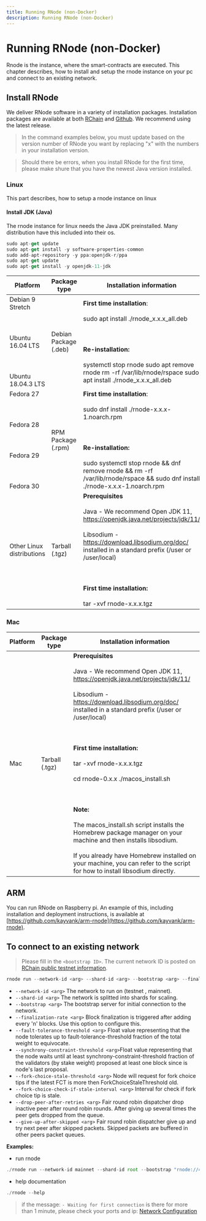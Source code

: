```yaml
---
title: Running RNode (non-Docker)
description: Running RNode (non-Docker)
---
```


# Running RNode (non-Docker)

Rnode is the instance, where the smart-contracts are executed. This chapter describes, how to install and setup the rnode instance on your pc and connect to an existing network.

## Install RNode

We deliver RNode software in a variety of installation packages. Installation packages are available at both [RChain](https://developer.rchain.coop) and [Github](https://github.com/rchain/rchain/releases). We recommend using the latest release.

> In the command examples below, you must update based on the version number of RNode you want by replacing "x" with the numbers in your installation version.

> Should there be errors, when you install RNode for the first time, please make shure that you have the newest Java version installed.

### Linux

This part describes, how to setup a rnode instance on linux

#### Install JDK (Java)

The rnode instance for linux needs the Java JDK preinstalled. Many distribution have this included into their os.

```ts
sudo apt-get update
sudo apt-get install -y software-properties-common
sudo add-apt-repository -y ppa:openjdk-r/ppa
sudo apt-get update
sudo apt-get install -y openjdk-11-jdk
```

| Platform                                                                                          | Package type          | Installation information                                                                                                                                                                                                                                                                                |
| ------------------------------------------------------------------------------------------------- | --------------------- | ------------------------------------------------------------------------------------------------------------------------------------------------------------------------------------------------------------------------------------------------------------------------------------------------------- |
| Debian 9 Stretch <br></br> <br></br> Ubuntu 16.04 LTS <br></br> <br></br>Ubuntu 18.04.3 LTS       | Debian Package (.deb) | **First time installation**: <br></br> sudo apt install ./rnode_x.x.x_all.deb <br></br><br></br>**Re-installation:**<br></br> systemctl stop rnode sudo apt remove rnode rm -rf /var/lib/rnode/rspace sudo apt install ./rnode_x.x.x_all.deb                                                            |
| Fedora 27 <br></br> <br></br> Fedora 28 <br></br> <br></br>Fedora 29 <br></br> <br></br>Fedora 30 | RPM Package (.rpm)    | **First time installation**: <br></br> sudo dnf install ./rnode-x.x.x-1.noarch.rpm <br></br><br></br>**Re-installation:**<br></br> sudo systemctl stop rnode && dnf remove rnode && rm -rf /var/lib/rnode/rspace && sudo dnf install ./rnode-x.x.x-1.noarch.rpm                                         |
| Other Linux distributions                                                                         | Tarball (.tgz)        | **Prerequisites** <br></br> Java - We recommend Open JDK 11, https://openjdk.java.net/projects/jdk/11/ <br></br>Libsodium - https://download.libsodium.org/doc/ installed in a standard prefix (/user or /user/local) <br></br><br></br> **First time installation:** <br></br>tar -xvf rnode-x.x.x.tgz |

### Mac

| Platform | Package type   | Installation information                                                                                                                                                                                                                                                                                                                                                                                                                                                                                                                                                                                                                     |
| -------- | -------------- | -------------------------------------------------------------------------------------------------------------------------------------------------------------------------------------------------------------------------------------------------------------------------------------------------------------------------------------------------------------------------------------------------------------------------------------------------------------------------------------------------------------------------------------------------------------------------------------------------------------------------------------------- |
| Mac      | Tarball (.tgz) | **Prerequisites** <br></br>Java - We recommend Open JDK 11, https://openjdk.java.net/projects/jdk/11/ <br></br> Libsodium - https://download.libsodium.org/doc/ installed in a standard prefix (/user or /user/local) <br></br><br></br> **First time installation:** <br></br>tar -xvf rnode-x.x.x.tgz <br></br> cd rnode-0.x.x ./macos_install.sh <br></br><br></br> **Note:**<br></br> The macos_install.sh script installs the Homebrew package manager on your machine and then installs libsodium. <br></br>If you already have Homebrew installed on your machine, you can refer to the script for how to install libsodium directly. |

## ARM

You can run RNode on Raspberry pi. An example of this, including installation and deployment instructions, is available at [https://github.com/kayvank/arm-rnode](https://github.com/kayvank/arm-rnode).

## To connect to an existing network

> Please fill in the `<bootstrap ID>`. The current network ID is posted on [RChain public testnet information](https://rchain.atlassian.net/wiki/spaces/CORE/pages/678756429/RChain+public+testnet+information).

```ts
rnode run --network-id <arg> --shard-id <arg> --bootstrap <arg> --finalization-rate <arg> --fault-tolerance-threshold <arg> --synchrony-constraint-threshold <arg> --fork-choice-stale-threshold <arg> --fork-choice-check-if-stale-interval <arg> --drop-peer-after-retries <arg> --give-up-after-skipped <arg>
```

- `--network-id <arg>` The network to run on (testnet , mainnet).
- `--shard-id <arg>` The network is splitted into shards for scaling.
- `--bootstrap <arg>` The bootstrap server for initial connection to the network.
- `--finalization-rate <arg>` Block finalization is triggered after adding every 'n' blocks. Use this option to configure this.
- `--fault-tolerance-threshold <arg>` Float value representing that the node tolerates up to fault-tolerance-threshold fraction of the total weight to equivocate.
- `--synchrony-constraint-threshold <arg>`Float value representing that the node waits until at least synchrony-constraint-threshold fraction of the validators (by stake weight) proposed at least one block since is node's last proposal.
- `--fork-choice-stale-threshold <arg>` Node will request for fork choice tips if the latest FCT is more then ForkChoiceStaleThreshold old.
- `--fork-choice-check-if-stale-interval <arg>` Interval for check if fork choice tip is stale.
- `--drop-peer-after-retries <arg>` Fair round robin dispatcher drop inactive peer after round robin rounds. After giving up several times the peer gets dropped from the queue.
- `--give-up-after-skipped <arg>` Fair round robin dispatcher give up and try next peer after skipped packets. Skipped packets are buffered in other peers packet queues.

**Examples:**

- run rnode

```ts
./rnode run --network-id mainnet --shard-id root --bootstrap "rnode://487e2c0c519b450b61253dea0a23b4d184a50089@node0.root-shard.mainnet.rchain.coop?protocol=40400&discovery=40404" --finalization-rate 1 --fault-tolerance-threshold -1 --synchrony-constraint-threshold 0 --fork-choice-stale-threshold 30minutes --fork-choice-check-if-stale-interval 30minutes --drop-peer-after-retries 0 --give-up-after-skipped 0
```

- help documentation

```ts
./rnode --help
```

> if the message: `- Waiting for first connection` is there for more than 1 minute, please check your ports and ip: [Network Configuration](/docs/network-configuration)
